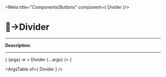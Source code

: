 
<Meta title="Components/Buttons" component={ Divider }/>

# 🔘→Divider
_________

__Description:__

<!-- digite aqui a descrição -->
_________

<Canvas>
  <Story
    name="Divider"
    args=""
  >
    { (args) => < Divider  {...args} /> }
  </Story>
</Canvas>

<ArgsTable of={ Divider } />
